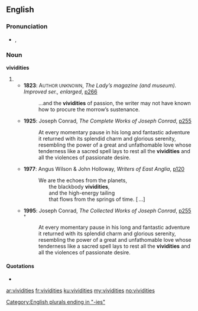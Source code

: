 ==English==

===Pronunciation===
* {{a|UK}} {{enPR|vĭvĭʹdĭtēz}}, {{IPA|/vɪˈvɪdɪtiːz/}}

===Noun===
'''vividities''' {{p}}

# {{plural of|vividity|lang=en}}
#* '''1823''': A<small>UTHOR UNKNOWN</small>, ''The Lady’s magazine (and museum). Improved ser., enlarged'', [http://www.google.co.uk/books?id=ckgFAAAAQAAJ&dq=vividities p266]
#*: …and the '''vividities''' of passion, the writer may not have known how to procure the morrow’s sustenance.
#* '''1925''': Joseph Conrad, ''The Complete Works of Joseph Conrad'', [http://www.google.co.uk/books?id=7ck6AAAAIAAJ&q=vividities&dq=vividities&pgis=1 p255] {{qualifier|[[nota bene|Nota bene]]: this citation and every one of those marked with a [[superscribe]]d [[obelus]] (†) are identical copies of [[w:Joseph Conrad|Joseph Conrad’s]] unfinished last novel “[[s:Suspense: A Napoleonic Novel|Suspense]]” (published [[posthumous]]ly in 1925)}}
#*: At every momentary pause in his long and fantastic adventure it returned with its splendid charm and glorious serenity, resembling the power of a great and unfathomable love whose tenderness like a sacred spell lays to rest all the '''vividities''' and all the violences of passionate desire.
#* '''1977''': Angus Wilson & John Holloway, ''Writers of East Anglia'', [http://www.google.co.uk/books?id=Duo8AAAAIAAJ&q=vividities&dq=vividities&pgis=1 p120]
#*: We are the echoes from the planets, <br>
#*:   the blackbody '''vividities''', <br>
#*:   and the high-energy tailing <br>
#*:   that flows from the springs of time. [ …]
#* '''1995''': Joseph Conrad, ''The Collected Works of Joseph Conrad'', [http://www.google.co.uk/books?id=ZY6y3Dujc2AC&pg=PA255&dq=vividities&sig=mLlD5LLYG5zhGTAh_qkgG_Y1Q8E p255] <sup>†</sup>
#*: At every momentary pause in his long and fantastic adventure it returned with its splendid charm and glorious serenity, resembling the power of a great and unfathomable love whose tenderness like a sacred spell lays to rest all the '''vividities''' and all the violences of passionate desire.

====Quotations====
* {{seeCites}}

[[Category:English plurals ending in "-ies"]]

[[ar:vividities]]
[[fr:vividities]]
[[ku:vividities]]
[[my:vividities]]
[[no:vividities]]